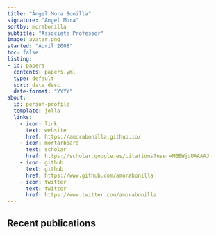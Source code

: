 ```yaml
---
title: "Ángel Mora Bonilla"
signature: "Ángel Mora"
sortby: morabonilla
subtitle: "Associate Professor"
image: avatar.png
started: "April 2008"
toc: false
listing:
- id: papers
  contents: papers.yml
  type: default
  sort: date desc
  date-format: "YYYY"
about:
  id: person-profile
  template: jolla
  links:
    - icon: link
      text: website
      href: https://amorabonilla.github.io/
    - icon: mortarboard
      text: scholar
      href: https://scholar.google.es/citations?user=MEEWjqUAAAAJ
    - icon: github
      text: github
      href: https://www.github.com/amorabonilla
    - icon: twitter
      text: twitter
      href: https://www.twitter.com/amorabonilla
---
```


<!-- ```{=html} -->
<!-- <nav aria-label="breadcrumb"> -->
<!--   <ol class="breadcrumb"> -->
<!--     <li class="breadcrumb-item"><a href="../../index.html">Home</a></li> -->
<!--     <li class="breadcrumb-item"><a href="../../people.html">People</a></li> -->
<!--     <li class="breadcrumb-item active">Research Staff</li> -->
<!--     <li class="breadcrumb-item active" aria-current="page">{{< meta title >}}</li> -->
<!--   </ol> -->
<!-- </nav> -->
<!-- ``` -->

:::{#person-profile}
:::

::::{.callout-note appearance='minimal' collapse=false}
## Recent publications

:::{#papers}
:::
::::